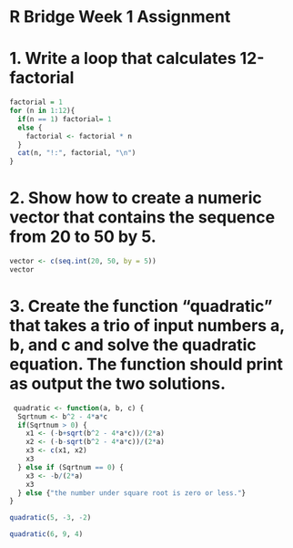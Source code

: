 # R Bridge Week 1 Assignment

# 1. Write a loop that calculates 12-factorial

```r
factorial = 1
for (n in 1:12){ 
  if(n == 1) factorial= 1
  else {
    factorial <- factorial * n
  }
  cat(n, "!:", factorial, "\n")
}
```


# 2. Show how to create a numeric vector that contains the sequence from 20 to 50 by 5. 


```r
vector <- c(seq.int(20, 50, by = 5))
vector

```



# 3. Create the function “quadratic” that takes a trio of input numbers a, b, and c and solve the quadratic equation. The function should print as output the two solutions.

```r
 quadratic <- function(a, b, c) {
  Sqrtnum <- b^2 - 4*a*c
  if(Sqrtnum > 0) {
    x1 <- (-b+sqrt(b^2 - 4*a*c))/(2*a)
    x2 <- (-b-sqrt(b^2 - 4*a*c))/(2*a)
    x3 <- c(x1, x2)
    x3
  } else if (Sqrtnum == 0) {
    x3 <- -b/(2*a)
    x3
  } else {"the number under square root is zero or less."}
}

quadratic(5, -3, -2)

quadratic(6, 9, 4)
```
